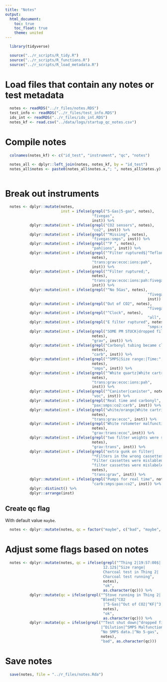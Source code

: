 ```yaml
---
title: "Notes"
output:
  html_document:
    toc: true
    toc_float: true
    theme: united
---
```


```r
  library(tidyverse)
```

```r
  source("../r_scripts/R_tidy.R")
  source("../r_scripts/R_functions.R")
  source("../r_scripts/R_load_metadata.R")
```

# Load files that contain any notes or test metadata

```r
  notes <- readRDS("../r_files/notes.RDS")
  test_info <- readRDS("../r_files/test_info.RDS")
  ids_int <- readRDS("../r_files/ids_int.RDS")
  notes_kf <- read.csv("../data/logs/startup_qc_notes.csv")
```

# Compile notes

```r
  colnames(notes_kf) <- c("id_test", "instrument", "qc", "notes")

  notes_all <- dplyr::left_join(notes, notes_kf, by = "id_test")
  notes_all$notes <- paste0(notes_all$notes.x,"; ", notes_all$notes.y)
  
```

# Break out instruments

```r
  notes <- dplyr::mutate(notes,
                         inst = ifelse(grepl("5-Gas|5-gas", notes),
                                       "fivegas",
                                       inst)) %>%
           dplyr::mutate(inst = ifelse(grepl("CO2 sensors", notes),
                                       "co2", inst)) %>%
           dplyr::mutate(inst = ifelse(grepl("^Missing", notes),
                                       "fivegas:smps", inst)) %>%
           dplyr::mutate(inst = ifelse(grepl("^P ", notes),
                                       "pah|ions", inst)) %>%
           dplyr::mutate(inst = ifelse(grepl("^Filter ruptured$|^Teflon|^Flow dropped",
                                       notes),
                                       "trans:grav:ecoc:ions:pah",
                                       inst)) %>%
           dplyr::mutate(inst = ifelse(grepl("^Filter ruptured;",
                                       notes),
                                       "trans:grav:ecoc:ions:pah:fivegas",
                                       inst)) %>%
           dplyr::mutate(inst = ifelse(grepl("^No 5Gas", notes),
           														"fivegas:carb",
           														inst)) %>%
           dplyr::mutate(inst = ifelse(grepl("Out of CO2", notes),
           														"fivegas:co2", inst)) %>%
           dplyr::mutate(inst = ifelse(grepl("^Clock", notes),
           														"all", inst)) %>%
           dplyr::mutate(inst = ifelse(grepl("E filter ruptured", notes),
           														"smps:ecoc", inst)) %>%
           dplyr::mutate(inst = ifelse(grepl("SOME PM STUCK|dropped filter",
                                       notes),
                                       "grav", inst)) %>%
           dplyr::mutate(inst = ifelse(grepl("Carbonyl tubing became clogged",
                                       notes),
                                       "carb", inst)) %>%
           dplyr::mutate(inst = ifelse(grepl("^SMPS|Size range:|Time:",
                                       notes),
                                       "smps", inst)) %>%
           dplyr::mutate(inst = ifelse(grepl("^White quartz|White cartridge flow",
                                       notes),
                                       "trans:grav:ecoc:ions:pah",
                                       inst)) %>%
           dplyr::mutate(inst = ifelse(grepl("^Canister|canister", notes),
                                       "voc", inst)) %>%
           dplyr::mutate(inst = ifelse(grepl("Real time and carbonyl", notes),
                                       "pax:smps:co2:carb", inst)) %>%
           dplyr::mutate(inst = ifelse(grepl("white/orange|White cartridge clogged",
                                       notes),
                                       "trans:grav:ecoc", inst)) %>%
           dplyr::mutate(inst = ifelse(grepl("White rotometer malfunctioned during test",
                                       notes),
                                       "grav:trans:ecoc",inst)) %>%
           dplyr::mutate(inst = ifelse(grepl("two filter weights were switched",
                                       notes),
                                       "grav:trans", inst)) %>%
           dplyr::mutate(inst = ifelse(grepl("extra gunk on filter|
                                       ^*Filters in the wrong cassettes|
                                       ^Filter cassettes were mislabled|
                                       ^filter cassettes were mislabeled",
                                       notes),
                                       "trans:grav", inst)) %>%
           dplyr::mutate(inst = ifelse(grepl("Pumps for real time", notes),
                                       "carb:smps:pax:co2", inst)) %>%
           dplyr::distinct() %>%
           dplyr::arrange(inst)
```

## Create qc flag

With default value `maybe`.

```r
  notes <- dplyr::mutate(notes, qc = factor("maybe", c("bad", "maybe", "ok")))
```


# Adjust some flags based on notes

```r
  notes <- dplyr::mutate(notes, qc = ifelse(grepl("^Thing 2|19:57:00$|
                                            12.12$|^Size range|
                                            Charcoal test in Thing 2|
                                            Charcoal test running",
                                            notes),
                                            "ok",
                                            as.character(qc))) %>%
           dplyr::mutate(qc = ifelse(grepl("^Stove running in Thing 2|
                                           ^Bleed|^CO2
                                            |^5-Gas|^Out of CO2|^KF|^3|^New",
                                            notes),
                                            "ok",
                                            as.character(qc))) %>%
           dplyr::mutate(qc = ifelse(grepl("^Test shut down|^dropped filter
                                           |^Dilution|^SMPS Malfunction|
                                           ^No SMPS data.|^No 5-gas",
                                           notes),
                                           "bad", as.character(qc)))
```

# Save notes

```r
  save(notes, file = "../r_files/notes.Rda")
```
